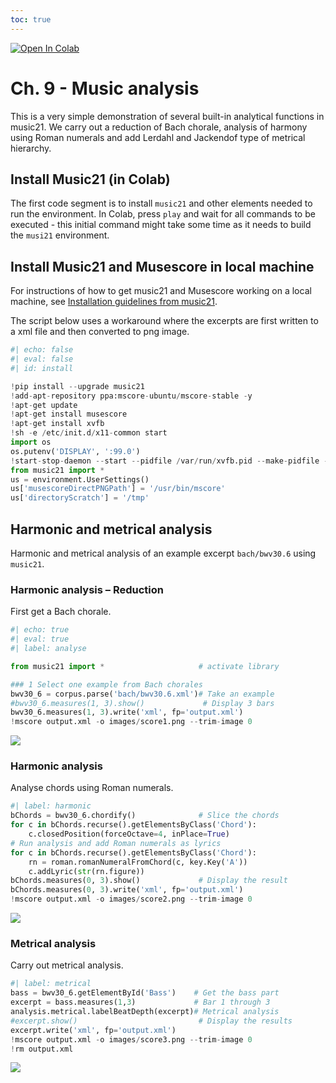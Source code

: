 ```yaml
---
toc: true
---
```


<a href="https://colab.research.google.com/github/tuomaseerola/emr/blob/main/Chapter9.1.ipynb" target="_parent"><img src="https://colab.research.google.com/assets/colab-badge.svg" alt="Open In Colab"/></a>

# Ch. 9 - Music analysis

This is a very simple demonstration of several built-in analytical functions in music21. We carry out a reduction of Bach chorale, analysis of harmony using Roman numerals and add Lerdahl and Jackendof type of metrical hierarchy.


## Install Music21 (in Colab)

::: {.callout-important}
The first code segment is to install `music21` and other elements needed to run the environment. In Colab, press `play` and wait for all commands to be executed - this initial command might take some time as it needs to build the `musi21` environment.
:::

## Install Music21 and Musescore in local machine

::: {.callout-important}
For instructions of how to get music21 and Musescore working on a local machine, see [Installation guidelines from music21](https://web.mit.edu/music21/doc/installing/index.html).
:::

::: {.callout-note}
The script below uses a workaround where the excerpts are first written to a xml file and then converted to png image.
:::

```python
#| echo: false
#| eval: false
#| id: install

!pip install --upgrade music21
!add-apt-repository ppa:mscore-ubuntu/mscore-stable -y
!apt-get update
!apt-get install musescore
!apt-get install xvfb
!sh -e /etc/init.d/x11-common start
import os
os.putenv('DISPLAY', ':99.0')
!start-stop-daemon --start --pidfile /var/run/xvfb.pid --make-pidfile --background --exec /usr/bin/Xvfb -- :99 -screen 0 1024x768x24 -ac +extension GLX +render -noreset
from music21 import *
us = environment.UserSettings()
us['musescoreDirectPNGPath'] = '/usr/bin/mscore'
us['directoryScratch'] = '/tmp'
```

## Harmonic and metrical analysis

Harmonic and metrical analysis of an example excerpt `bach/bwv30.6` using `music21`.

### Harmonic analysis – Reduction

First get a Bach chorale.

```python
#| echo: true
#| eval: true
#| label: analyse

from music21 import *                     # activate library

### 1 Select one example from Bach chorales
bwv30_6 = corpus.parse('bach/bwv30.6.xml')# Take an example
#bwv30_6.measures(1, 3).show()             # Display 3 bars
bwv30_6.measures(1, 3).write('xml', fp='output.xml')
!mscore output.xml -o images/score1.png --trim-image 0
```

![](images/score1-1.png)

### Harmonic analysis

Analyse chords using Roman numerals.

```python
#| label: harmonic
bChords = bwv30_6.chordify()              # Slice the chords
for c in bChords.recurse().getElementsByClass('Chord'):
    c.closedPosition(forceOctave=4, inPlace=True)
# Run analysis and add Roman numerals as lyrics
for c in bChords.recurse().getElementsByClass('Chord'):
    rn = roman.romanNumeralFromChord(c, key.Key('A'))
    c.addLyric(str(rn.figure))
bChords.measures(0, 3).show()             # Display the result
bChords.measures(0, 3).write('xml', fp='output.xml')
!mscore output.xml -o images/score2.png --trim-image 0
```

![](images/score2-1.png)

### Metrical analysis

Carry out metrical analysis.

```python
#| label: metrical
bass = bwv30_6.getElementById('Bass')    # Get the bass part
excerpt = bass.measures(1,3)             # Bar 1 through 3
analysis.metrical.labelBeatDepth(excerpt)# Metrical analysis
#excerpt.show()                           # Display the results
excerpt.write('xml', fp='output.xml')
!mscore output.xml -o images/score3.png --trim-image 0
!rm output.xml
```

![](images/score3-1.png)
